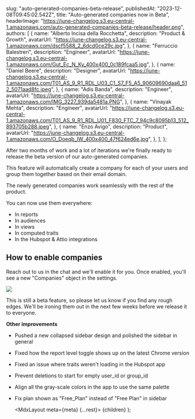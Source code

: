 
  slug: "auto-generated-companies-beta-release",
  publishedAt: "2023-12-08T09:45:02.542Z",
  title: "Auto-generated companies now in Beta",
  headerImage:
    "https://june-changelog.s3.eu-central-1.amazonaws.com/auto-generated-companies-beta-release/header.png",
  authors: [
    {
      name: "Alberto Incisa della Rocchetta",
      description: "Product & Growth",
      avatarUrl: "https://june-changelog.s3.eu-central-1.amazonaws.com/dscf5588_2_6dcd0ce29c.jpg",
    },
    {
      name: "Ferruccio Balestreri",
      description: "Engineer",
      avatarUrl:
        "https://june-changelog.s3.eu-central-1.amazonaws.com/Gut_Ec_N_Ky_400x400_0c189fcaa5.jpg",
    },
    {
      name: "Daniel Beere",
      description: "Designer",
      avatarUrl:
        "https://june-changelog.s3.eu-central-1.amazonaws.com/T01_AS_9_R1_RDL_U03_C1_S7_F5_A5_90609690daa6_512_5071aad8fc.jpeg",
    },
    {
      name: "Adis Banda",
      description: "Engineer",
      avatarUrl: "https://june-changelog.s3.eu-central-1.amazonaws.com/IMG_3227_939da5481a.PNG",
    },
    {
      name: "Vinayak Mehta",
      description: "Engineer",
      avatarUrl:
        "https://june-changelog.s3.eu-central-1.amazonaws.com/T01_AS_9_R1_RDL_U01_F830_FTC_7_94c9c8095b13_512_893705b288.jpeg",
    },
    {
      name: "Enzo Avigo",
      description: "Product",
      avatarUrl:
        "https://june-changelog.s3.eu-central-1.amazonaws.com/O_Doeqb_IW_400x400_47f624ed6e.jpg",
    },
  ],
};

After two months of work and a lot of iterations we're finally ready to release the beta version of our auto-generated companies.

This feature will automatically create a company for each of your users and group them together based on their email domain.

The newly generated companies work seamlessly with the rest of the product.

You can now use them everywhere:

- In reports
- In audiences
- In views
- In computed traits
- In the Hubspot & Attio integrations

## How to enable companies

Reach out to us in the chat and we'll enable it for you. Once enabled, you'll see a new "Companies" object in the settings.

![](https://june-changelog.s3.eu-central-1.amazonaws.com/auto-generated-companies-beta-release/how-to-enable.png)

This is still a beta feature, so please let us know if you find any rough edges. We'll be ironing them out in the next few weeks before we release it to everyone.

**Other improvements**

- Pushed a new collapsed sidebar design and polished the sidebar in general
- Fixed how the report level toggle shows up on the latest Chrome version
- Fixed an issue where traits weren't loading in the Hubspot app
- Prevent deletions to start for empty user_id or group_id
- Align all the gray-scale colors in the app to use the same palette
- Fix plan shown as "Free_Plan" instead of "Free Plan" in sidebar

  <MdxLayout meta={meta} {...rest}>
    {children}
  </MdxLayout>
);
